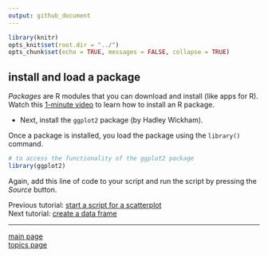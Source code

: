 ```yaml
---
output: github_document
---
```


```r
library(knitr)
opts_knit$set(root.dir = "../")
opts_chunk$set(echo = TRUE, messages = FALSE, collapse = TRUE)
```

## install and load a package

*Packages* are R modules that you can download and install (like apps for R). Watch this [1-minute video](https://www.youtube.com/watch?v=ljdfqMfWn_A) to learn how to install an R package. 

- Next, install the `ggplot2` package (by Hadley Wickham). 

Once a package is installed, you load the package using the `library()` command.

```r
# to access the functionality of the ggplot2 package 
library(ggplot2)
```

Again, add this line of code to your script and run the script by pressing the *Source* button. 


Previous tutorial: [start a script for a scatterplot](tut-0301_start-scatterplot.md)<br>
Next tutorial: [create a data frame](tut-0303_create-data-frame) 

---

[main page](../README.md)<br> 
[topics page](README-by-topic.md)
